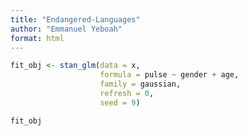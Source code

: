 ```yaml
---
title: "Endangered-Languages"
author: "Emmanuel Yeboah"
format: html
---
```



```r
fit_obj <- stan_glm(data = x, 
                    formula = pulse ~ gender + age, 
                    family = gaussian, 
                    refresh = 0,
                    seed = 9)

fit_obj
```





